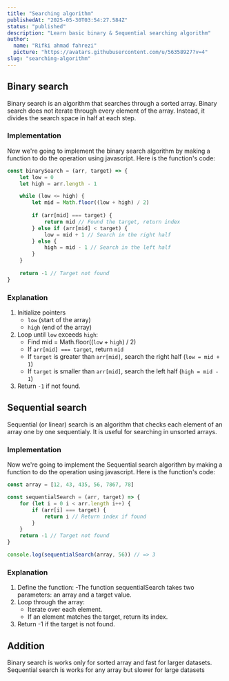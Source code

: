 ```yaml
---
title: "Searching algorithm"
publishedAt: "2025-05-30T03:54:27.584Z"
status: "published"
description: "Learn basic binary & Sequential searching algorithm"
author:
  name: "Rifki ahmad fahrezi"
  picture: "https://avatars.githubusercontent.com/u/56358927?v=4"
slug: "searching-algorithm"
---
```


## Binary search

Binary search is an algorithm that searches through a sorted array. Binary search does not iterate through every element of the array. Instead, it divides the search space in half at each step.

### Implementation

Now we're going to implement the binary search algorithm by making a function to do the operation using javascript. Here is the function's code:

``` js
const binarySearch = (arr, target) => {
    let low = 0
    let high = arr.length - 1

    while (low <= high) {
        let mid = Math.floor((low + high) / 2)
        
        if (arr[mid] === target) {
            return mid // Found the target, return index
        } else if (arr[mid] < target) {
            low = mid + 1 // Search in the right half
        } else {
            high = mid - 1 // Search in the left half
        }
    }
    
    return -1 // Target not found
}
```

### Explanation
1. Initialize pointers
   - `low` (start of the array)
   - `high` (end of the array)
2. Loop until `low` exceeds `high`:
   - Find mid = Math.floor((`low` + `high`) / 2)
   - If `arr[mid] === target`, return `mid`
   - If `target` is greater than `arr[mid]`, search the right half (`low = mid + 1`)
   - If `target` is smaller than `arr[mid]`, search the left half (`high = mid - 1`)
3. Return `-1` if not found.



## Sequential search

Sequential (or linear) search is an algorithm that checks each element of an array one by one sequentialy. It is useful for searching in unsorted arrays.

 
### Implementation

Now we're going to implement the Sequential search algorithm by making a function to do the operation using javascript. Here is the function's code:

```js
const array = [12, 43, 435, 56, 7867, 78]

const sequentialSearch = (arr, target) => {
    for (let i = 0 i < arr.length i++) {
        if (arr[i] === target) {
            return i // Return index if found
        }
    }
    return -1 // Target not found
}

console.log(sequentialSearch(array, 56)) // => 3
```

### Explanation

1. Define the function:
   -The function sequentialSearch takes two parameters: an array and a target value.
2. Loop through the array:
   - Iterate over each element.
   - If an element matches the target, return its index.
3. Return -1 if the target is not found.

## Addition

Binary search is works only for sorted array and fast for larger datasets. <br/>
Sequential search is works for any array but slower for large datasets

